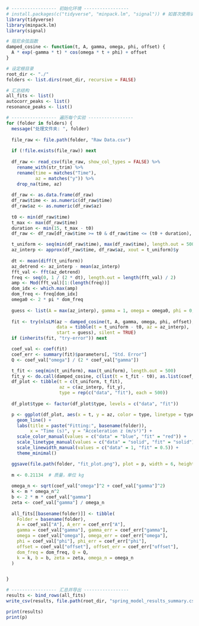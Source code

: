 ```{r}
# ----------------- 初始化环境 -----------------
# install.packages(c("tidyverse", "minpack.lm", "signal")) # 如首次使用请取消注释
library(tidyverse)
library(minpack.lm) 
library(signal)

# 阻尼余弦函数
damped_cosine <- function(t, A, gamma, omega, phi, offset) {
  A * exp(-gamma * t) * cos(omega * t + phi) + offset
}

# 设定根目录
root_dir <- "./"
folders <- list.dirs(root_dir, recursive = FALSE)

# 汇总结构
all_fits <- list()
autocorr_peaks <- list()
resonance_peaks <- list()

# ----------------- 遍历每个实验 -----------------
for (folder in folders) {
  message("处理文件夹: ", folder)
  
  file_raw <- file.path(folder, "Raw Data.csv")
  
  if (!file.exists(file_raw)) next
    
  df_raw <- read_csv(file_raw, show_col_types = FALSE) %>%
    rename_with(str_trim) %>%
    rename(time = matches("Time"),
           az = matches("y")) %>%
    drop_na(time, az)
  
  df_raw <- as.data.frame(df_raw)
  df_raw$time <- as.numeric(df_raw$time)
  df_raw$az <- as.numeric(df_raw$az)
  
  t0 <- min(df_raw$time)
  t_max <- max(df_raw$time)
  duration <- min(15, t_max - t0)
  df_raw <- df_raw[df_raw$time >= t0 & df_raw$time <= (t0 + duration), ]

  t_uniform <- seq(min(df_raw$time), max(df_raw$time), length.out = 500)
  az_interp <- approx(df_raw$time, df_raw$az, xout = t_uniform)$y
  
  dt <- mean(diff(t_uniform))
  az_detrend <- az_interp - mean(az_interp)
  fft_val <- fft(az_detrend)
  freq <- seq(0, 1 / (2 * dt), length.out = length(fft_val) / 2)
  amp <- Mod(fft_val)[1:(length(freq))]
  dom_idx <- which.max(amp)
  dom_freq <- freq[dom_idx]
  omega0 <- 2 * pi * dom_freq
  
  guess <- list(A = max(az_interp), gamma = 1, omega = omega0, phi = 0, offset = mean(az_interp))
  
  fit <- try(nlsLM(az ~ damped_cosine(t, A, gamma, omega, phi, offset),
                   data = tibble(t = t_uniform - t0, az = az_interp),
                   start = guess), silent = TRUE)
  if (inherits(fit, "try-error")) next

  coef_val <- coef(fit)
  coef_err <- summary(fit)$parameters[, "Std. Error"]
  Q <- coef_val["omega"] / (2 * coef_val["gamma"])

  t_fit <- seq(min(t_uniform), max(t_uniform), length.out = 500)
  fit_y <- do.call(damped_cosine, c(list(t = t_fit - t0), as.list(coef_val)))
  df_plot <- tibble(t = c(t_uniform, t_fit),
                    az = c(az_interp, fit_y),
                    type = rep(c("data", "fit"), each = 500))
  
  df_plot$type <- factor(df_plot$type, levels = c("data", "fit"))

  p <- ggplot(df_plot, aes(x = t, y = az, color = type, linetype = type, linewidth = type)) +
    geom_line() +
    labs(title = paste("Fitting:", basename(folder)),
         x = "Time (s)", y = "Acceleration z (m/s²)") +
    scale_color_manual(values = c("data" = "blue", "fit" = "red")) +
    scale_linetype_manual(values = c("data" = "solid", "fit" = "solid")) +
    scale_linewidth_manual(values = c("data" = 1, "fit" = 0.5)) +
    theme_minimal()

  ggsave(file.path(folder, "fit_plot.png"), plot = p, width = 6, height = 4)
  
  m <- 0.21134  # 质量，单位 kg
  
  omega_n <- sqrt(coef_val["omega"]^2 + coef_val["gamma"]^2)
  k <- m * omega_n^2
  b <- 2 * m * coef_val["gamma"]
  zeta <- coef_val["gamma"] / omega_n
  
  all_fits[[basename(folder)]] <- tibble(
    Folder = basename(folder),
    A = coef_val["A"], A_err = coef_err["A"],
    gamma = coef_val["gamma"], gamma_err = coef_err["gamma"],
    omega = coef_val["omega"], omega_err = coef_err["omega"],
    phi = coef_val["phi"], phi_err = coef_err["phi"],
    offset = coef_val["offset"], offset_err = coef_err["offset"],
    dom_freq = dom_freq, Q = Q,
    k = k, b = b, zeta = zeta, omega_n = omega_n
  )


}

# ----------------- 汇总并导出 -----------------
results <- bind_rows(all_fits)
write_csv(results, file.path(root_dir, "spring_model_results_summary.csv"))

print(results)
print(p)
```